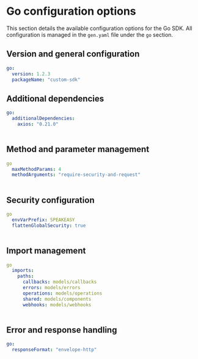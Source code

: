 
# Go configuration options

This section details the available configuration options for the Go SDK. All configuration is managed in the `gen.yaml` file under the `go` section.

## Version and general configuration

```yml
go:
  version: 1.2.3
  packageName: "custom-sdk"
```

<Table
  data={[
    {
      name: "version",
      required: "true",
      default: "0.0.1",
      description: "The current version of the SDK.",
    },
    {
      name: "packageName",
      required: "true",
      default: "openapi",
      description:
        "The Go module package name. See [Go Module Path Documentation](https://go.dev/ref/mod#module-path).",
    },
  ]}
  columns={[
    { key: "name", header: "Name" },
    { key: "required", header: "Required" },
    { key: "default", header: "Default Value" },
    { key: "description", header: "Description" },
  ]}
/>

## Additional dependencies

```yml
go:
  additionalDependencies:
    axios: "0.21.0"
```

<Table
  data={[
    {
      name: "additionalDependencies",
      required: "false",
      default: "{}",
      description:
        "Add additional dependencies to include in the generated `go.mod`.",
    },
  ]}
  columns={[
    { key: "name", header: "Name" },
    { key: "required", header: "Required" },
    { key: "default", header: "Default Value" },
    { key: "description", header: "Description" },
  ]}
/>

## Method and parameter management

```yml
go
  maxMethodParams: 4
  methodArguments: "require-security-and-request"
```

<Table
  data={[
    {
      name: "maxMethodParams",
      required: "false",
      default: "4",
      description:
        'The maximum number of parameters a method can have before the resulting SDK endpoint is no longer "flattened" and an input object is created. `0` will use input objects always. Must match the regex pattern `/^\\d+$/`.',
    },
    {
      name: "methodArguments",
      required: "false",
      default: "require-security-and-request",
      description:
        'Determines how arguments for SDK methods are generated. Options: `"infer-optional-args"` or `"require-security-and-request"`.',
    },
  ]}
  columns={[
    { key: "name", header: "Name" },
    { key: "required", header: "Required" },
    { key: "default", header: "Default Value" },
    { key: "description", header: "Description" },
  ]}
/>

## Security configuration

```yml
go
  envVarPrefix: SPEAKEASY
  flattenGlobalSecurity: true
```

<Table
  data={[
    {
      name: "clientServerStatusCodesAsErrors",
      required: "false",
      default: "true",
      description: "Whether to treat `4xx` and `5xx` status codes as errors.",
    },
    {
      name: "flattenGlobalSecurity",
      required: "false",
      default: "newSDK",
      description:
        "Flatten the global security configuration if there is only a single option in the spec.",
    },
  ]}
  columns={[
    { key: "name", header: "Name" },
    { key: "required", header: "Required" },
    { key: "default", header: "Default Value" },
    { key: "description", header: "Description" },
  ]}
/>

## Import management

```yml
go
  imports:
    paths:
      callbacks: models/callbacks
      errors: models/errors
      operations: models/operations
      shared: models/components
      webhooks: models/webhooks
```

<Table
  data={[
    {
      path: "shared",
      default: "models/components",
      description:
        "The directory for shared components, such as reusable schemas, and data models.",
    },
    {
      path: "operations",
      default: "models/operations",
      description:
        "The directory where operation models (i.e., API endpoints) will be imported from.",
    },
    {
      path: "errors",
      default: "models/sdkerrors",
      description: "The directory where error models will be imported from.",
    },
    {
      path: "callbacks",
      default: "models/callbacks",
      description: "The directory where callback models will be imported from.",
    },
    {
      path: "webhooks",
      default: "models/webhooks",
      description: "The directory where webhook models will be imported from.",
    },
  ]}
  columns={[
    { key: "path", header: "Path" },
    { key: "default", header: "Default Value" },
    { key: "description", header: "Description" },
  ]}
/>

## Error and response handling

```yml
go:
  responseFormat: "envelope-http"
```

<Table
  data={[
    {
      name: "responseFormat",
      required: "false",
      default: "envelope-http",
      description:
        "Determines the shape of the response envelope that is returned from SDK methods. Must be `envelope-http`, `envelope`, or `flat` only.",
    },
  ]}
  columns={[
    { key: "name", header: "Name" },
    { key: "required", header: "Required" },
    { key: "default", header: "Default Value" },
    { key: "description", header: "Description" },
  ]}
/>
